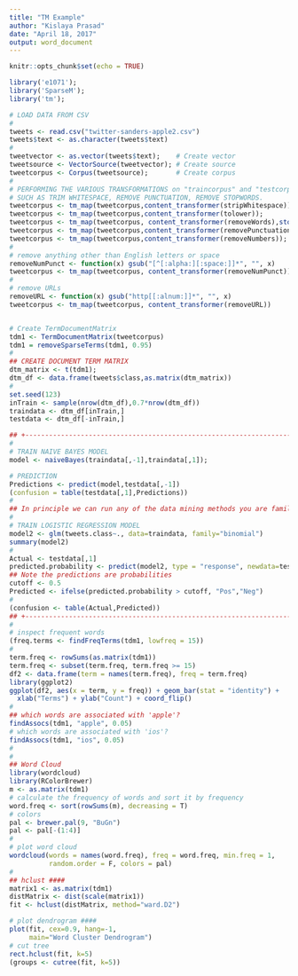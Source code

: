 ---
title: "TM Example"
author: "Kislaya Prasad"
date: "April 18, 2017"
output: word_document
---

```{r setup, include=FALSE}
knitr::opts_chunk$set(echo = TRUE)
```

```{r TM Example}
library('e1071');
library('SparseM');
library('tm');

# LOAD DATA FROM CSV
# 
tweets <- read.csv("twitter-sanders-apple2.csv")
tweets$text <- as.character(tweets$text)
# 
tweetvector <- as.vector(tweets$text);    # Create vector
tweetsource <- VectorSource(tweetvector); # Create source
tweetcorpus <- Corpus(tweetsource);       # Create corpus
#
# PERFORMING THE VARIOUS TRANSFORMATIONS on "traincorpus" and "testcorpus" DATASETS 
# SUCH AS TRIM WHITESPACE, REMOVE PUNCTUATION, REMOVE STOPWORDS.
tweetcorpus <- tm_map(tweetcorpus,content_transformer(stripWhitespace));
tweetcorpus <- tm_map(tweetcorpus,content_transformer(tolower));
tweetcorpus <- tm_map(tweetcorpus, content_transformer(removeWords),stopwords("english"));
tweetcorpus <- tm_map(tweetcorpus,content_transformer(removePunctuation));
tweetcorpus <- tm_map(tweetcorpus,content_transformer(removeNumbers));
# 
# remove anything other than English letters or space
removeNumPunct <- function(x) gsub("[^[:alpha:][:space:]]*", "", x)
tweetcorpus <- tm_map(tweetcorpus, content_transformer(removeNumPunct))
# 
# remove URLs
removeURL <- function(x) gsub("http[[:alnum:]]*", "", x)
tweetcorpus <- tm_map(tweetcorpus, content_transformer(removeURL))


# Create TermDocumentMatrix
tdm1 <- TermDocumentMatrix(tweetcorpus)
tdm1 = removeSparseTerms(tdm1, 0.95)
#
## CREATE DOCUMENT TERM MATRIX
dtm_matrix <- t(tdm1);
dtm_df <- data.frame(tweets$class,as.matrix(dtm_matrix))
#
set.seed(123)
inTrain <- sample(nrow(dtm_df),0.7*nrow(dtm_df))
traindata <- dtm_df[inTrain,]
testdata <- dtm_df[-inTrain,]

## +----------------------------------------------------------------------------------------------+
#
# TRAIN NAIVE BAYES MODEL
model <- naiveBayes(traindata[,-1],traindata[,1]);

# PREDICTION
Predictions <- predict(model,testdata[,-1])
(confusion = table(testdata[,1],Predictions))
#
## In principle we can run any of the data mining methods you are familiar with
#
# TRAIN LOGISTIC REGRESSION MODEL
model2 <- glm(tweets.class~., data=traindata, family="binomial")
summary(model2)
#
Actual <- testdata[,1]
predicted.probability <- predict(model2, type = "response", newdata=testdata[,-1]) 
## Note the predictions are probabilities
cutoff <- 0.5
Predicted <- ifelse(predicted.probability > cutoff, "Pos","Neg")
# 
(confusion <- table(Actual,Predicted))
## +---------------------------------------------------------------------------------------------+
#
# inspect frequent words
(freq.terms <- findFreqTerms(tdm1, lowfreq = 15))
#
term.freq <- rowSums(as.matrix(tdm1))
term.freq <- subset(term.freq, term.freq >= 15)
df2 <- data.frame(term = names(term.freq), freq = term.freq)
library(ggplot2)
ggplot(df2, aes(x = term, y = freq)) + geom_bar(stat = "identity") +
  xlab("Terms") + ylab("Count") + coord_flip()
#
## which words are associated with 'apple'?
findAssocs(tdm1, "apple", 0.05)
# which words are associated with 'ios'?
findAssocs(tdm1, "ios", 0.05)
#
#
## Word Cloud
library(wordcloud)
library(RColorBrewer)
m <- as.matrix(tdm1)
# calculate the frequency of words and sort it by frequency
word.freq <- sort(rowSums(m), decreasing = T)
# colors
pal <- brewer.pal(9, "BuGn")
pal <- pal[-(1:4)]
#
# plot word cloud
wordcloud(words = names(word.freq), freq = word.freq, min.freq = 1,
          random.order = F, colors = pal)
#
## hclust ####
matrix1 <- as.matrix(tdm1)
distMatrix <- dist(scale(matrix1))
fit <- hclust(distMatrix, method="ward.D2")

# plot dendrogram ####
plot(fit, cex=0.9, hang=-1,
     main="Word Cluster Dendrogram")
# cut tree
rect.hclust(fit, k=5)
(groups <- cutree(fit, k=5))

```

